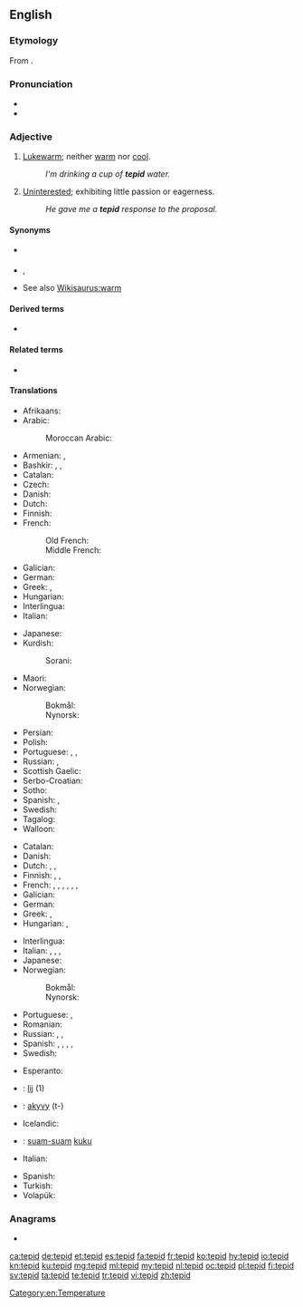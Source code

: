 ==English==
{{was wotd|2010|September|14}}

===Etymology===
From {{etyl|la|en}} {{m|la|tepidus}}.

===Pronunciation===
* {{IPA|/ˈtɛpɪd/|lang=en}}
* {{audio|en-us-tepid.ogg|Audio (US)|lang=en}}

===Adjective===
{{en-adj|-}}

# [[lukewarm|Lukewarm]]; neither [[warm]] nor [[cool]].
#: ''I'm drinking a cup of '''tepid''' water.''
# [[uninterested|Uninterested]]; exhibiting little passion or eagerness.
#: ''He gave me a '''tepid''' response to the proposal.''

====Synonyms====
* {{sense|neither warm nor cool}} {{l|en|lukewarm}}
* {{sense|exhibiting little passion}} {{l|en|uninterested}}, {{l|en|lukewarm}}
* See also [[Wikisaurus:warm]]

====Derived terms====
* {{l|en|tepidness}}

====Related terms====
* {{l|en|tepidity}}

====Translations====
{{trans-top|lukewarm}}
* Afrikaans: {{t|af|lou}}
* Arabic:
*: Moroccan Arabic: {{t|ary|دافي|tr=dæfi}}
* Armenian: {{t|hy|տաքավուն}}, {{t+|hy|գոլ}}
* Bashkir: {{t|ba|имшеү|tr=imšew|sc=Cyrl}}, {{t|ba|йылымыс|tr=yïlïmïs|sc=Cyrl}}, {{t|ba|йылымса|tr=yïlïmsa|sc=Cyrl}}
* Catalan: {{t|ca|tebi}}
* Czech: {{t+|cs|vlažný}}
* Danish: {{t|da|lunken}}
* Dutch: {{t+|nl|lauw}}
* Finnish: {{t+|fi|haalea}}
* French: {{t+|fr|tiède}}
*: Old French: {{t|fro|tiede}}
*: Middle French: {{t|frm|tiede}}
* Galician: {{t+|gl|tépedo}}
* German: {{t+|de|lauwarm}}
* Greek: {{t+|el|χλιαρός|m}}, {{t+|el|υπόθερμος|m}}
* Hungarian: {{t+|hu|langyos}}
* Interlingua: {{t|ia|tepide}}
* Italian: {{t+|it|tiepido}}
{{trans-mid}}
* Japanese: {{t+|ja|ぬるい|tr=nurui}}
* Kurdish:
*: Sorani: {{t|ku|شلتێن|tr=shiltén|sc=ku-Arab}}
* Maori: {{t|mi|aromahana}}
* Norwegian:
*: Bokmål: {{t+|nb|lunken}}
*: Nynorsk: {{t|nn|lunken}}
* Persian: {{t+|fa|ولرم}}
* Polish: {{t+|pl|letni|m}}
* Portuguese: {{t+|pt|tépido|m}}, {{t+|pt|morno}}, {{t+|pt|tíbio}}
* Russian: {{t+|ru|теплова́тый}}, {{t|ru|[[чуть]] [[тёплый]]}}
* Scottish Gaelic: {{t|gd|flodach}}
* Serbo-Croatian: {{t+|sh|mlako|n}}
* Sotho: {{t|st|fofo}}
* Spanish: {{t+|es|tibio}}, {{t+|es|templado}}
* Swedish: {{t+|sv|ljummen}}
* Tagalog: {{t|tl|malahininga}}
* Walloon: {{t+|wa|tiene|m|f}}
{{trans-bottom}}

{{trans-top|uninterested}}
* Catalan: {{t|ca|tebi}}
* Danish: {{t|da|lunken}}
* Dutch: {{t+|nl|lauw}}, {{t+|nl|flauw}}, {{t|nl|ongeïnteresseerd}}
* Finnish: {{t+|fi|viileä}}, {{t+|fi|laimea}}, {{t+|fi|vaimea}}
* French: {{t+|fr|tiède}}, {{t+|fr|tiédasse}}, {{t+|fr|mou}}, {{t+|fr|indifférent}}, {{t+|fr|atone}}, {{t+|fr|avachi}}, {{t+|fr|ramollo}}
* Galician: {{t+|gl|tépedo}}
* German: {{t+|de|lau}}
* Greek: {{t+|el|χλιαρός|m}}, {{t+|el|άτονος|m}}
* Hungarian: {{t+|hu|langyos}}, {{t+|hu|lagymatag}}
{{trans-mid}}
* Interlingua: {{t|ia|tepide}}
* Italian: {{t|it|tepido}}, {{t+|it|indifferente}}, {{t+|it|molle}}, {{t+|it|fiacco}}
* Japanese: {{t|ja|冷めた|tr=sameta}}
* Norwegian:
*: Bokmål: {{t+|nb|lunken}}
*: Nynorsk: {{t|nn|lunken}}
* Portuguese: {{t+|pt|desinteressado}}, {{t+|pt|tíbio}}
* Romanian: {{t+|ro|dezinteresat}}
* Russian: {{t+|ru|прохла́дный}}, {{t+|ru|равноду́шный}}, {{t+|ru|безразли́чный}}
* Spanish: {{t+|es|tibio}}, {{t+|es|flojo}}, {{t|es|blandengue}}, {{t+|es|lacio}}, {{t+|es|indiferente}}
* Swedish: {{t+|sv|ljummen}}
{{trans-bottom}}

{{checktrans-top}}
* Esperanto: {{t-check|eo|varmeta}}
* {{ttbc|fy}}: [[lij]] (1)
* {{ttbc|gn}}: [[akyvy]] (t-)
* Icelandic: {{t-check|is|volgur}}
* {{ttbc|id}}: [[suam-suam]] [[kuku]]
* Italian: {{t-check|it|tiepido}}
{{trans-mid}}
* Spanish: {{t-check|es|tibio}}
* Turkish: {{t-check|tr|ılık}}
* Volapük: {{t-check|vo|vamülik}}
{{trans-bottom}}

===Anagrams===
* {{l|en|DIPTe}}

[[Category:en:Temperature]]

[[ca:tepid]]
[[de:tepid]]
[[et:tepid]]
[[es:tepid]]
[[fa:tepid]]
[[fr:tepid]]
[[ko:tepid]]
[[hy:tepid]]
[[io:tepid]]
[[kn:tepid]]
[[ku:tepid]]
[[mg:tepid]]
[[ml:tepid]]
[[my:tepid]]
[[nl:tepid]]
[[oc:tepid]]
[[pl:tepid]]
[[fi:tepid]]
[[sv:tepid]]
[[ta:tepid]]
[[te:tepid]]
[[tr:tepid]]
[[vi:tepid]]
[[zh:tepid]]